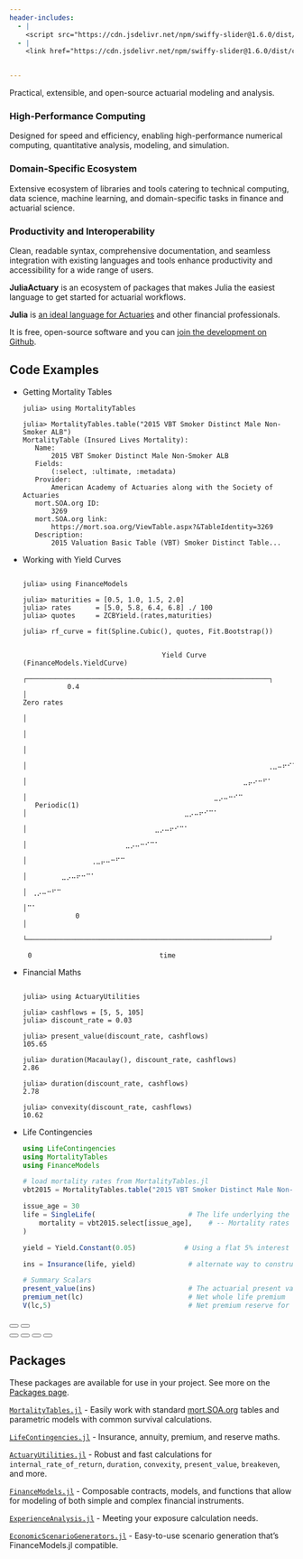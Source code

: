 ```yaml
---
header-includes:
  - |
    <script src="https://cdn.jsdelivr.net/npm/swiffy-slider@1.6.0/dist/js/swiffy-slider.min.js" crossorigin="anonymous" defer></script>
  - |
    <link href="https://cdn.jsdelivr.net/npm/swiffy-slider@1.6.0/dist/css/swiffy-slider.min.css" rel="stylesheet" crossorigin="anonymous">


---
```


::: {.column-page .hero}
::: {.column-page .hero-fullwidth}
Practical, extensible, and open-source actuarial modeling and analysis. 
:::

::: {.grid .column-page .hero-grid}


::: {.hero-child}
### High-Performance Computing

Designed for speed and efficiency, enabling high-performance numerical computing, quantitative analysis, modeling, and simulation.
:::

::: {.hero-child}
### Domain-Specific Ecosystem

Extensive ecosystem of libraries and tools catering to technical computing, data science, machine learning, and domain-specific tasks in finance and actuarial science.
:::

::: {.hero-child}
### Productivity and Interoperability

Clean, readable syntax, comprehensive documentation, and seamless integration with existing languages and tools enhance productivity and accessibility for a wide range of users.
:::

:::
:::

**JuliaActuary** is an ecosystem of packages that makes Julia the easiest language to get started for actuarial workflows.

**Julia** is [an ideal language for Actuaries](/blog/julia-actuaries/) and other financial professionals.


It is free, open-source software and you can [join the development on Github](https://github.com/JuliaActuary/).


## Code Examples

```{=html}
<div class="swiffy-slider slider-item-reveal slider-nav-autoplay slider-nav-autopause slider-nav-dark slider-indicators-dark " data-slider-nav-autoplay-interval="7500">
    <ul class="slider-container">
        <li>
        <div class="code-carousel">
          <div class="top">
    <span class="code-example-head" >Getting Mortality Tables</span>
  </div>
```

```julia-repl
julia> using MortalityTables

julia> MortalityTables.table("2015 VBT Smoker Distinct Male Non-Smoker ALB")
MortalityTable (Insured Lives Mortality):
   Name:
       2015 VBT Smoker Distinct Male Non-Smoker ALB
   Fields:
       (:select, :ultimate, :metadata)
   Provider:
       American Academy of Actuaries along with the Society of Actuaries
   mort.SOA.org ID:
       3269
   mort.SOA.org link:
       https://mort.soa.org/ViewTable.aspx?&TableIdentity=3269
   Description:
       2015 Valuation Basic Table (VBT) Smoker Distinct Table...
```

```{=html}
       </div>
        </li>
        <li>
        <div class="code-carousel">
          <div class="top">
        <span class="code-example-head" >Working with Yield Curves</span>
  </div>

```

```julia-repl

julia> using FinanceModels

julia> maturities = [0.5, 1.0, 1.5, 2.0]
julia> rates      = [5.0, 5.8, 6.4, 6.8] ./ 100
julia> quotes     = ZCBYield.(rates,maturities)

julia> rf_curve = fit(Spline.Cubic(), quotes, Fit.Bootstrap())


               ⠀⠀⠀⠀⠀⠀⠀⠀⠀⠀⠀⠀⠀⠀⠀⠀Yield Curve (FinanceModels.YieldCurve)⠀⠀⠀⠀⠀⠀⠀⠀⠀⠀⠀⠀⠀⠀⠀
               ┌────────────────────────────────────────────────────────────┐
           0.4 │⠀⠀⠀⠀⠀⠀⠀⠀⠀⠀⠀⠀⠀⠀⠀⠀⠀⠀⠀⠀⠀⠀⠀⠀⠀⠀⠀⠀⠀⠀⠀⠀⠀⠀⠀⠀⠀⠀⠀⠀⠀⠀⠀⠀⠀⠀⠀⠀⠀⠀⠀⠀⠀⠀⠀⠀⠀⠀⠀⠀│ Zero rates
               │⠀⠀⠀⠀⠀⠀⠀⠀⠀⠀⠀⠀⠀⠀⠀⠀⠀⠀⠀⠀⠀⠀⠀⠀⠀⠀⠀⠀⠀⠀⠀⠀⠀⠀⠀⠀⠀⠀⠀⠀⠀⠀⠀⠀⠀⠀⠀⠀⠀⠀⠀⠀⠀⠀⠀⠀⠀⠀⠀⠀│
               │⠀⠀⠀⠀⠀⠀⠀⠀⠀⠀⠀⠀⠀⠀⠀⠀⠀⠀⠀⠀⠀⠀⠀⠀⠀⠀⠀⠀⠀⠀⠀⠀⠀⠀⠀⠀⠀⠀⠀⠀⠀⠀⠀⠀⠀⠀⠀⠀⠀⠀⠀⠀⠀⠀⠀⠀⠀⠀⠀⠀│
               │⠀⠀⠀⠀⠀⠀⠀⠀⠀⠀⠀⠀⠀⠀⠀⠀⠀⠀⠀⠀⠀⠀⠀⠀⠀⠀⠀⠀⠀⠀⠀⠀⠀⠀⠀⠀⠀⠀⠀⠀⠀⠀⠀⠀⠀⠀⠀⠀⠀⠀⠀⠀⠀⠀⠀⣀⡠⠤⠒⠋│
               │⠀⠀⠀⠀⠀⠀⠀⠀⠀⠀⠀⠀⠀⠀⠀⠀⠀⠀⠀⠀⠀⠀⠀⠀⠀⠀⠀⠀⠀⠀⠀⠀⠀⠀⠀⠀⠀⠀⠀⠀⠀⠀⠀⠀⠀⠀⠀⠀⠀⢀⣀⠤⠖⠊⠉⠁⠀⠀⠀⠀│
               │⠀⠀⠀⠀⠀⠀⠀⠀⠀⠀⠀⠀⠀⠀⠀⠀⠀⠀⠀⠀⠀⠀⠀⠀⠀⠀⠀⠀⠀⠀⠀⠀⠀⠀⠀⠀⠀⠀⠀⠀⠀⠀⠀⠀⣀⡤⠔⠒⠋⠁⠀⠀⠀⠀⠀⠀⠀⠀⠀⠀│
               │⠀⠀⠀⠀⠀⠀⠀⠀⠀⠀⠀⠀⠀⠀⠀⠀⠀⠀⠀⠀⠀⠀⠀⠀⠀⠀⠀⠀⠀⠀⠀⠀⠀⠀⠀⠀⠀⠀⣀⡠⠤⠒⠊⠉⠀⠀⠀⠀⠀⠀⠀⠀⠀⠀⠀⠀⠀⠀⠀⠀│
   Periodic(1) │⠀⠀⠀⠀⠀⠀⠀⠀⠀⠀⠀⠀⠀⠀⠀⠀⠀⠀⠀⠀⠀⠀⠀⠀⠀⠀⠀⠀⠀⠀⠀⠀⣀⡠⠤⠖⠊⠉⠁⠀⠀⠀⠀⠀⠀⠀⠀⠀⠀⠀⠀⠀⠀⠀⠀⠀⠀⠀⠀⠀│
               │⠀⠀⠀⠀⠀⠀⠀⠀⠀⠀⠀⠀⠀⠀⠀⠀⠀⠀⠀⠀⠀⠀⠀⠀⠀⠀⣀⡠⠤⠖⠊⠉⠁⠀⠀⠀⠀⠀⠀⠀⠀⠀⠀⠀⠀⠀⠀⠀⠀⠀⠀⠀⠀⠀⠀⠀⠀⠀⠀⠀│
               │⠀⠀⠀⠀⠀⠀⠀⠀⠀⠀⠀⠀⠀⠀⠀⠀⠀⠀⠀⠀⣀⡠⠤⠒⠊⠉⠁⠀⠀⠀⠀⠀⠀⠀⠀⠀⠀⠀⠀⠀⠀⠀⠀⠀⠀⠀⠀⠀⠀⠀⠀⠀⠀⠀⠀⠀⠀⠀⠀⠀│
               │⠀⠀⠀⠀⠀⠀⠀⠀⠀⠀⠀⠀⠀⢀⣀⡤⠤⠒⠋⠉⠀⠀⠀⠀⠀⠀⠀⠀⠀⠀⠀⠀⠀⠀⠀⠀⠀⠀⠀⠀⠀⠀⠀⠀⠀⠀⠀⠀⠀⠀⠀⠀⠀⠀⠀⠀⠀⠀⠀⠀│
               │⠀⠀⠀⠀⠀⠀⠀⣀⡠⠤⠖⠒⠉⠁⠀⠀⠀⠀⠀⠀⠀⠀⠀⠀⠀⠀⠀⠀⠀⠀⠀⠀⠀⠀⠀⠀⠀⠀⠀⠀⠀⠀⠀⠀⠀⠀⠀⠀⠀⠀⠀⠀⠀⠀⠀⠀⠀⠀⠀⠀│
               │⠀⢀⡠⠤⠒⠋⠉⠀⠀⠀⠀⠀⠀⠀⠀⠀⠀⠀⠀⠀⠀⠀⠀⠀⠀⠀⠀⠀⠀⠀⠀⠀⠀⠀⠀⠀⠀⠀⠀⠀⠀⠀⠀⠀⠀⠀⠀⠀⠀⠀⠀⠀⠀⠀⠀⠀⠀⠀⠀⠀│
               │⠉⠁⠀⠀⠀⠀⠀⠀⠀⠀⠀⠀⠀⠀⠀⠀⠀⠀⠀⠀⠀⠀⠀⠀⠀⠀⠀⠀⠀⠀⠀⠀⠀⠀⠀⠀⠀⠀⠀⠀⠀⠀⠀⠀⠀⠀⠀⠀⠀⠀⠀⠀⠀⠀⠀⠀⠀⠀⠀⠀│
             0 │⠀⠀⠀⠀⠀⠀⠀⠀⠀⠀⠀⠀⠀⠀⠀⠀⠀⠀⠀⠀⠀⠀⠀⠀⠀⠀⠀⠀⠀⠀⠀⠀⠀⠀⠀⠀⠀⠀⠀⠀⠀⠀⠀⠀⠀⠀⠀⠀⠀⠀⠀⠀⠀⠀⠀⠀⠀⠀⠀⠀│
               └────────────────────────────────────────────────────────────┘
               ⠀0⠀⠀⠀⠀⠀⠀⠀⠀⠀⠀⠀⠀⠀⠀⠀⠀⠀⠀⠀⠀⠀⠀⠀⠀⠀⠀time⠀⠀⠀⠀⠀⠀⠀⠀⠀⠀⠀⠀⠀⠀⠀⠀⠀⠀⠀⠀⠀⠀⠀⠀⠀⠀⠀30⠀
```

```{=html}


        </div></li>
                <li>
        <div class="code-carousel">
                <div class="code-carousel">
          <div class="top">
        <span class="code-example-head" >Financial Maths</span>
  </div>
```

```julia-repl

julia> using ActuaryUtilities

julia> cashflows = [5, 5, 105]
julia> discount_rate = 0.03

julia> present_value(discount_rate, cashflows)           
105.65

julia> duration(Macaulay(), discount_rate, cashflows)    
2.86

julia> duration(discount_rate, cashflows)                
2.78

julia> convexity(discount_rate, cashflows)               
10.62
```

```{=html}


        </div></li>
                <li>
        <div class="code-carousel">
                <div class="code-carousel">
          <div class="top">
        <span class="code-example-head" >Life Contingencies</span>
  </div>
```

```julia
using LifeContingencies
using MortalityTables
using FinanceModels

# load mortality rates from MortalityTables.jl
vbt2015 = MortalityTables.table("2015 VBT Smoker Distinct Male Non-Smoker ALB")

issue_age = 30
life = SingleLife(                       # The life underlying the risk
    mortality = vbt2015.select[issue_age],    # -- Mortality rates
)

yield = Yield.Constant(0.05)            # Using a flat 5% interest rate

ins = Insurance(life, yield)             # alternate way to construct

# Summary Scalars
present_value(ins)                       # The actuarial present value
premium_net(lc)                          # Net whole life premium 
V(lc,5)                                  # Net premium reserve for whole life insurance at time 5
```

```{=html}


        </div></li>

    </ul>

    <button type="button" class="slider-nav"></button>
    <button type="button" class="slider-nav slider-nav-next"></button>

    <div class="slider-indicators">
        <button class="active"></button>
        <button></button>
        <button></button>
        <button></button>
    </div>
</div>
    
```

## Packages

These packages are available for use in your project. See more on the [Packages page](/packages.qmd).

[`MortalityTables.jl`](/packages/#mortalitytablesjl)
  - Easily work with standard [mort.SOA.org](https://mort.soa.org/) tables and parametric models with common survival calculations.

[`LifeContingencies.jl`](/packages/#lifecontingenciesjl)
- Insurance, annuity, premium, and reserve maths.

[`ActuaryUtilities.jl`](/packages/#actuaryutilitiesjl)
- Robust and fast calculations for `internal_rate_of_return`, `duration`, `convexity`, `present_value`, `breakeven`, and more. 

[`FinanceModels.jl`](/packages/#FinanceModelsjl)
- Composable contracts, models, and functions that allow for modeling of both simple and complex financial instruments. 

[`ExperienceAnalysis.jl`](/packages/#experienceanalysisjl)
- Meeting your exposure calculation needs.

[`EconomicScenarioGenerators.jl`](/packages/#economicscenariogeneratorsjl)
- Easy-to-use scenario generation that's FinanceModels.jl compatible.
